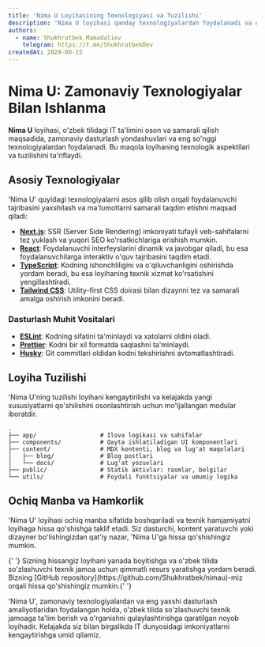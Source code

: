 ```yaml
---
title: 'Nima U Loyihasining Texnologiyasi va Tuzilishi'
description: 'Nima U loyihasi qanday texnologiyalardan foydalanadi va uning tuzilishi qanday qurilgan.'
authors:
  - name: Shukhratbek Mamadaliev
    telegram: https://t.me/ShukhratbekDev
createdAt: 2024-08-15
---
```


# Nima U: Zamonaviy Texnologiyalar Bilan Ishlanma

**Nima U** loyihasi, o'zbek tilidagi IT ta'limini oson va samarali qilish maqsadida, zamonaviy dasturlash yondashuvlari va eng so'nggi texnologiyalardan foydalanadi. Bu maqola loyihaning texnologik aspektilari va tuzilishini ta'riflaydi.

## Asosiy Texnologiyalar

'Nima U' quyidagi texnologiyalarni asos qilib olish orqali foydalanuvchi tajribasini yaxshilash va ma'lumotlarni samarali taqdim etishni maqsad qiladi:

- **[Next.js](https://nextjs.org/)**: SSR (Server Side Rendering) imkoniyati tufayli veb-sahifalarni tez yuklash va yuqori SEO ko'rsatkichlariga erishish mumkin.
- **[React](https://react.dev/)**: Foydalanuvchi interfeyslarini dinamik va javobgar qiladi, bu esa foydalanuvchilarga interaktiv o'quv tajribasini taqdim etadi.
- **[TypeScript](https://www.typescriptlang.org/)**: Kodning ishonchliligini va o'qiluvchanligini oshirishda yordam beradi, bu esa loyihaning texnik xizmat ko'rsatishini yengillashtiradi.
- **[Tailwind CSS](https://tailwindcss.com/)**: Utility-first CSS doirasi bilan dizaynni tez va samarali amalga oshirish imkonini beradi.

### Dasturlash Muhit Vositalari

- **[ESLint](https://eslint.org/)**: Kodning sifatini ta'minlaydi va xatolarni oldini oladi.
- **[Prettier](https://prettier.io/)**: Kodni bir xil formatda saqlashni ta'minlaydi.
- **[Husky](https://typicode.github.io/husky/)**: Git commitlari oldidan kodni tekshirishni avtomatlashtiradi.

## Loyiha Tuzilishi

'Nima U'ning tuzilishi loyihani kengaytirilishi va kelajakda yangi xususiyatlarni qo'shilishini osonlashtirish uchun mo'ljallangan modular iboratdir.

```plaintext
.
├── app/                  # Ilova logikasi va sahifalar
├── components/           # Qayta ishlatiladigan UI komponentlari
├── content/              # MDX kontenti, blog va lug'at maqolalari
│   ├── blog/             # Blog postlari
│   └── docs/             # Lug'at yozuvlari
├── public/               # Statik aktivlar: rasmlar, belgilar
└── utils/                # Foydali funktsiyalar va umumiy logika
```

## Ochiq Manba va Hamkorlik

'Nima U' loyihasi ochiq manba sifatida boshqariladi va texnik hamjamiyatni loyihaga hissa qo'shishga taklif etadi. Siz dasturchi, kontent yaratuvchi yoki dizayner bo'lishingizdan qat'iy nazar, 'Nima U'ga hissa qo'shishingiz mumkin.

<Callout type="success">
  {' '}
  Sizning hissangiz loyihani yanada boyitishga va o'zbek tilida so'zlashuvchi texnik jamoa uchun qimmatli resurs
  yaratishga yordam beradi. Bizning [GitHub repository](https://github.com/Shukhratbek/nimau)-miz orqali hissa
  qo'shishingiz mumkin.{' '}
</Callout>

'Nima U', zamonaviy texnologiyalardan va eng yaxshi dasturlash amaliyotlaridan foydalangan holda, o'zbek tilida so'zlashuvchi texnik jamoaga ta'lim berish va o'rganishni qulaylashtirishga qaratilgan noyob loyihadir. Kelajakda siz bilan birgalikda IT dunyosidagi imkoniyatlarni kengaytirishga umid qilamiz.
